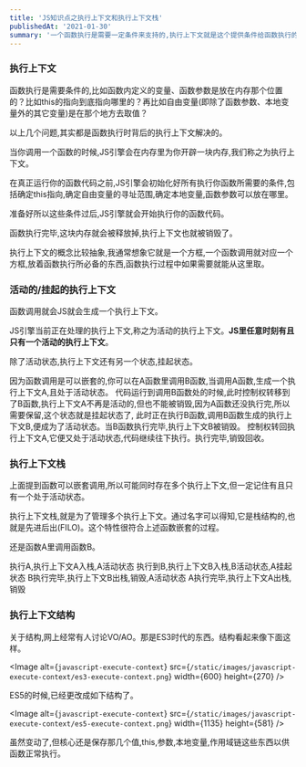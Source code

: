 ```yaml
---
title: 'JS知识点之执行上下文和执行上下文栈'
publishedAt: '2021-01-30'
summary: '一个函数执行是需要一定条件来支持的,执行上下文就是这个提供条件给函数执行的地方,执行上下文栈则意味着,js里是以栈的形式来管理这些执行上下文的。'
---
```


### 执行上下文

函数执行是需要条件的,比如函数内定义的变量、函数参数是放在内存那个位置的？比如this的指向到底指向哪里的？再比如自由变量(即除了函数参数、本地变量外的其它变量)是在那个地方去取值？

以上几个问题,其实都是函数执行时背后的执行上下文解决的。

当你调用一个函数的时候,JS引擎会在内存里为你开辟一块内存,我们称之为执行上下文。

在真正运行你的函数代码之前,JS引擎会初始化好所有执行你函数所需要的条件,包括确定this指向,确定自由变量的寻址范围,确定本地变量,函数参数可以放在哪里。

准备好所以这些条件过后,JS引擎就会开始执行你的函数代码。

函数执行完毕,这块内存就会被释放掉,执行上下文也就被销毁了。

执行上下文的概念比较抽象,我通常想象它就是一个方框,一个函数调用就对应一个方框,放着函数执行所必备的东西,函数执行过程中如果需要就能从这里取。

### 活动的/挂起的执行上下文

函数调用就会JS就会生成一个执行上下文。

JS引擎当前正在处理的执行上下文,称之为活动的执行上下文。**JS里任意时刻有且只有一个活动的执行上下文**。

除了活动状态,执行上下文还有另一个状态,挂起状态。

因为函数调用是可以嵌套的,你可以在A函数里调用B函数,当调用A函数,生成一个执行上下文A,且处于活动状态。
代码运行到调用B函数处的时候,此时控制权转移到了B函数,执行上下文A不再是活动的,但也不能被销毁,因为A函数还没执行完,所以需要保留,这个状态就是挂起状态了,
此时正在执行B函数,调用B函数生成的执行上下文B,便成为了活动状态。当B函数执行完毕,执行上下文B被销毁。
控制权转回执行上下文A,它便又处于活动状态,代码继续往下执行。执行完毕,销毁回收。

### 执行上下文栈

上面提到函数可以嵌套调用,所以可能同时存在多个执行上下文,但一定记住有且只有一个处于活动状态。

执行上下文栈,就是为了管理多个执行上下文。通过名字可以得知,它是栈结构的,也就是先进后出(FILO)。这个特性很符合上述函数嵌套的过程。

还是函数A里调用函数B。

执行A,执行上下文A入栈,A活动状态
执行到B,执行上下文B入栈,B活动状态,A挂起状态
B执行完毕,执行上下文B出栈,销毁,A活动状态
A执行完毕,执行上下文A出栈,销毁

### 执行上下文结构


关于结构,网上经常有人讨论VO/AO。那是ES3时代的东西。结构看起来像下面这样。

<Image
  alt={`javascript-execute-context`}
  src={`/static/images/javascript-execute-context/es3-execute-context.png`}
  width={600}
  height={270}
/>


ES5的时候,已经更改成如下结构了。

<Image
  alt={`javascript-execute-context`}
  src={`/static/images/javascript-execute-context/es5-execute-context.png`}
  width={1135}
  height={581}
/>

虽然变动了,但核心还是保存那几个值,this,参数,本地变量,作用域链这些东西以供函数正常执行。